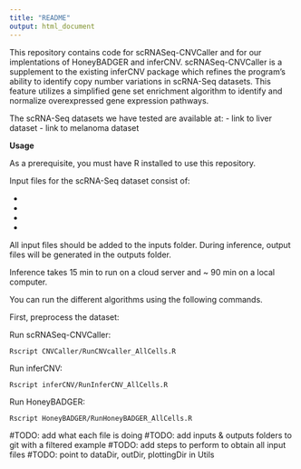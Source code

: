 ```yaml
---
title: "README"
output: html_document
---
```


This repository contains code for scRNASeq-CNVCaller and for our implentations of HoneyBADGER and inferCNV. scRNASeq-CNVCaller is a supplement to the existing inferCNV package which refines the program’s ability to identify copy number variations in scRNA-Seq datasets. This feature utilizes a simplified gene set enrichment algorithm to identify and normalize overexpressed gene expression pathways.

The scRNA-Seq datasets we have tested are available at:
- link to liver dataset
- link to melanoma dataset

**Usage**

As a prerequisite, you must have R installed to use this repository.

Input files for the scRNA-Seq dataset consist of: 

-
- 
- 
-

All input files should be added to the inputs folder. 
During inference, output files will be generated in the outputs folder.

Inference takes 15 min to run on a cloud server and ~ 90 min on a local computer.

You can run the different algorithms using the following commands.

First, preprocess the dataset:

Run scRNASeq-CNVCaller:
```
Rscript CNVCaller/RunCNVcaller_AllCells.R
```

Run inferCNV:
```
Rscript inferCNV/RunInferCNV_AllCells.R
```

Run HoneyBADGER:
```
Rscript HoneyBADGER/RunHoneyBADGER_AllCells.R
```

#TODO: add what each file is doing
#TODO: add inputs & outputs folders to git with a filtered example
#TODO: add steps to perform to obtain all input files
#TODO: point to dataDir, outDir, plottingDir in Utils   